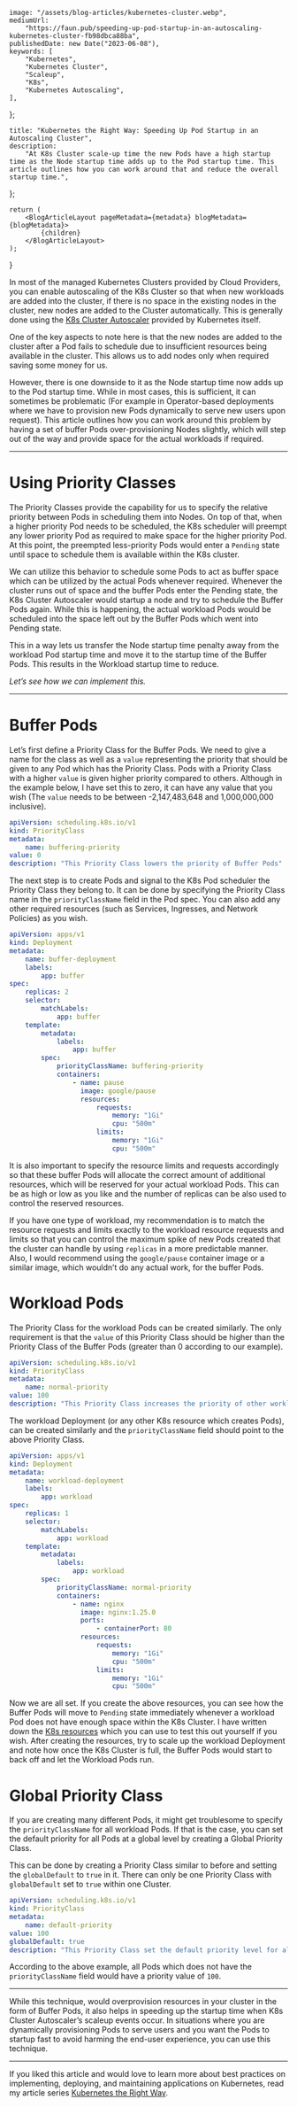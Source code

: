     image: "/assets/blog-articles/kubernetes-cluster.webp",
    mediumUrl:
        "https://faun.pub/speeding-up-pod-startup-in-an-autoscaling-kubernetes-cluster-fb98dbca88ba",
    publishedDate: new Date("2023-06-08"),
    keywords: [
        "Kubernetes",
        "Kubernetes Cluster",
        "Scaleup",
        "K8s",
        "Kubernetes Autoscaling",
    ],
};

    title: "Kubernetes the Right Way: Speeding Up Pod Startup in an Autoscaling Cluster",
    description:
        "At K8s Cluster scale-up time the new Pods have a high startup time as the Node startup time adds up to the Pod startup time. This article outlines how you can work around that and reduce the overall startup time.",
};

    return (
        <BlogArticleLayout pageMetadata={metadata} blogMetadata={blogMetadata}>
            {children}
        </BlogArticleLayout>
    );
}

In most of the managed Kubernetes Clusters provided by Cloud Providers, you can enable autoscaling of the K8s Cluster so that when new workloads are added into the cluster, if there is no space in the existing nodes in the cluster, new nodes are added to the Cluster automatically. This is generally done using the [K8s Cluster Autoscaler](https://github.com/kubernetes/autoscaler/tree/master/cluster-autoscaler) provided by Kubernetes itself.

One of the key aspects to note here is that the new nodes are added to the cluster after a Pod fails to schedule due to insufficient resources being available in the cluster. This allows us to add nodes only when required saving some money for us.

However, there is one downside to it as the Node startup time now adds up to the Pod startup time. While in most cases, this is sufficient, it can sometimes be problematic (For example in Operator-based deployments where we have to provision new Pods dynamically to serve new users upon request). This article outlines how you can work around this problem by having a set of buffer Pods over-provisioning Nodes slightly, which will step out of the way and provide space for the actual workloads if required.

---

# Using Priority Classes

The Priority Classes provide the capability for us to specify the relative priority between Pods in scheduling them into Nodes. On top of that, when a higher priority Pod needs to be scheduled, the K8s scheduler will preempt any lower priority Pod as required to make space for the higher priority Pod. At this point, the preempted less-priority Pods would enter a `Pending` state until space to schedule them is available within the K8s cluster.

We can utilize this behavior to schedule some Pods to act as buffer space which can be utilized by the actual Pods whenever required. Whenever the cluster runs out of space and the buffer Pods enter the Pending state, the K8s Cluster Autoscaler would startup a node and try to schedule the Buffer Pods again. While this is happening, the actual workload Pods would be scheduled into the space left out by the Buffer Pods which went into Pending state.

This in a way lets us transfer the Node startup time penalty away from the workload Pod startup time and move it to the startup time of the Buffer Pods. This results in the Workload startup time to reduce.

_Let’s see how we can implement this._

---

# Buffer Pods

Let’s first define a Priority Class for the Buffer Pods. We need to give a name for the class as well as a `value` representing the priority that should be given to any Pod which has the Priority Class. Pods with a Priority Class with a higher `value` is given higher priority compared to others. Although in the example below, I have set this to zero, it can have any value that you wish (The `value` needs to be between -2,147,483,648 and 1,000,000,000 inclusive).

```yaml
apiVersion: scheduling.k8s.io/v1
kind: PriorityClass
metadata:
    name: buffering-priority
value: 0
description: "This Priority Class lowers the priority of Buffer Pods"
```

The next step is to create Pods and signal to the K8s Pod scheduler the Priority Class they belong to. It can be done by specifying the Priority Class name in the `priorityClassName` field in the Pod spec. You can also add any other required resources (such as Services, Ingresses, and Network Policies) as you wish.

```yaml
apiVersion: apps/v1
kind: Deployment
metadata:
    name: buffer-deployment
    labels:
        app: buffer
spec:
    replicas: 2
    selector:
        matchLabels:
            app: buffer
    template:
        metadata:
            labels:
                app: buffer
        spec:
            priorityClassName: buffering-priority
            containers:
                - name: pause
                  image: google/pause
                  resources:
                      requests:
                          memory: "1Gi"
                          cpu: "500m"
                      limits:
                          memory: "1Gi"
                          cpu: "500m"
```

It is also important to specify the resource limits and requests accordingly so that these buffer Pods will allocate the correct amount of additional resources, which will be reserved for your actual workload Pods. This can be as high or low as you like and the number of replicas can be also used to control the reserved resources.

If you have one type of workload, my recommendation is to match the resource requests and limits exactly to the workload resource requests and limits so that you can control the maximum spike of new Pods created that the cluster can handle by using `replicas` in a more predictable manner. Also, I would recommend using the `google/pause` container image or a similar image, which wouldn’t do any actual work, for the buffer Pods.

# Workload Pods

The Priority Class for the workload Pods can be created similarly. The only requirement is that the `value` of this Priority Class should be higher than the Priority Class of the Buffer Pods (greater than 0 according to our example).

```yaml
apiVersion: scheduling.k8s.io/v1
kind: PriorityClass
metadata:
    name: normal-priority
value: 100
description: "This Priority Class increases the priority of other workload pods"
```

The workload Deployment (or any other K8s resource which creates Pods), can be created similarly and the `priorityClassName` field should point to the above Priority Class.

```yaml
apiVersion: apps/v1
kind: Deployment
metadata:
    name: workload-deployment
    labels:
        app: workload
spec:
    replicas: 1
    selector:
        matchLabels:
            app: workload
    template:
        metadata:
            labels:
                app: workload
        spec:
            priorityClassName: normal-priority
            containers:
                - name: nginx
                  image: nginx:1.25.0
                  ports:
                      - containerPort: 80
                  resources:
                      requests:
                          memory: "1Gi"
                          cpu: "500m"
                      limits:
                          memory: "1Gi"
                          cpu: "500m"
```

Now we are all set. If you create the above resources, you can see how the Buffer Pods will move to `Pending` state immediately whenever a workload Pod does not have enough space within the K8s Cluster. I have written down the [K8s resources](https://github.com/nadundesilva/blog-support/tree/main/articles/speeding-up-pod-startup-in-an-autoscaling-kubernetes-cluster) which you can use to test this out yourself if you wish. After creating the resources, try to scale up the workload Deployment and note how once the K8s Cluster is full, the Buffer Pods would start to back off and let the Workload Pods run.

# Global Priority Class

If you are creating many different Pods, it might get troublesome to specify the `priorityClassName` for all workload Pods. If that is the case, you can set the default priority for all Pods at a global level by creating a Global Priority Class.

This can be done by creating a Priority Class similar to before and setting the `globalDefault` to `true` in it. There can only be one Priority Class with `globalDefault` set to `true` within one Cluster.

```yaml
apiVersion: scheduling.k8s.io/v1
kind: PriorityClass
metadata:
    name: default-priority
value: 100
globalDefault: true
description: "This Priority Class set the default priority level for all Pods"
```

According to the above example, all Pods which does not have the `priorityClassName` field would have a priority value of `100`.

---

While this technique, would overprovision resources in your cluster in the form of Buffer Pods, it also helps in speeding up the startup time when K8s Cluster Autoscaler’s scaleup events occur. In situations where you are dynamically provisioning Pods to serve users and you want the Pods to startup fast to avoid harming the end-user experience, you can use this technique.

---

If you liked this article and would love to learn more about best practices on implementing, deploying, and maintaining applications on Kubernetes, read my article series [Kubernetes the Right Way](./).
